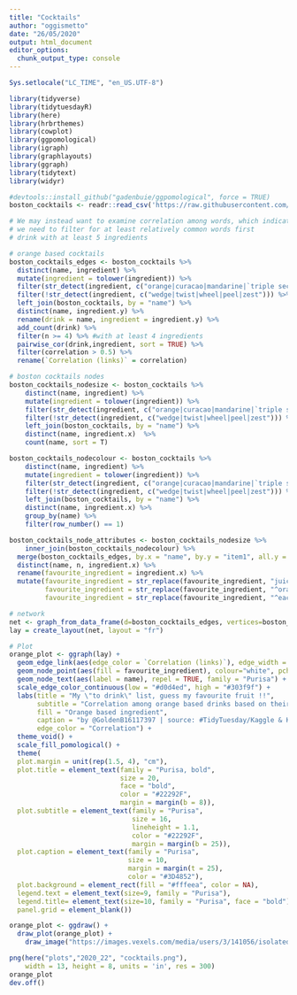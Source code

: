 ```yaml
---
title: "Cocktails"
author: "oggismetto"
date: "26/05/2020"
output: html_document
editor_options: 
  chunk_output_type: console
---
```


```r

Sys.setlocale("LC_TIME", "en_US.UTF-8")

library(tidyverse)
library(tidytuesdayR)
library(here)
library(hrbrthemes)
library(cowplot)
library(ggpomological)
library(igraph)
library(graphlayouts)
library(ggraph)
library(tidytext)
library(widyr)

#devtools::install_github("gadenbuie/ggpomological", force = TRUE)
boston_cocktails <- readr::read_csv('https://raw.githubusercontent.com/rfordatascience/tidytuesday/master/data/2020/2020-05-26/boston_cocktails.csv')

```

```r

# We may instead want to examine correlation among words, which indicates how often they appear together relative to how often they appear separately.
# we need to filter for at least relatively common words first
# drink with at least 5 ingredients

# orange based cocktails
boston_cocktails_edges <- boston_cocktails %>% 
  distinct(name, ingredient) %>%
  mutate(ingredient = tolower(ingredient)) %>%
  filter(str_detect(ingredient, c("orange|curacao|mandarine|`triple sec`"))) %>%
  filter(!str_detect(ingredient, c("wedge|twist|wheel|peel|zest"))) %>%
  left_join(boston_cocktails, by = "name") %>%
  distinct(name, ingredient.y) %>%
  rename(drink = name, ingredient = ingredient.y) %>%
  add_count(drink) %>%
  filter(n >= 4) %>% #with at least 4 ingredients
  pairwise_cor(drink,ingredient, sort = TRUE) %>%
  filter(correlation > 0.5) %>%
  rename(`Correlation (links)` = correlation)

# boston cocktails nodes
boston_cocktails_nodesize <- boston_cocktails %>% 
    distinct(name, ingredient) %>%
    mutate(ingredient = tolower(ingredient)) %>%
    filter(str_detect(ingredient, c("orange|curacao|mandarine|`triple sec`"))) %>%
    filter(!str_detect(ingredient, c("wedge|twist|wheel|peel|zest"))) %>%
    left_join(boston_cocktails, by = "name") %>%
    distinct(name, ingredient.x)  %>%
    count(name, sort = T)

boston_cocktails_nodecolour <- boston_cocktails %>% 
    distinct(name, ingredient) %>%
    mutate(ingredient = tolower(ingredient)) %>%
    filter(str_detect(ingredient, c("orange|curacao|mandarine|`triple sec`"))) %>%
    filter(!str_detect(ingredient, c("wedge|twist|wheel|peel|zest"))) %>%
    left_join(boston_cocktails, by = "name") %>%
    distinct(name, ingredient.x) %>%
    group_by(name) %>%
    filter(row_number() == 1)

boston_cocktails_node_attributes <- boston_cocktails_nodesize %>%
    inner_join(boston_cocktails_nodecolour) %>%
  merge(boston_cocktails_edges, by.x = "name", by.y = "item1", all.y =  TRUE) %>%
  distinct(name, n, ingredient.x) %>%
  rename(favourite_ingredient = ingredient.x) %>%
  mutate(favourite_ingredient = str_replace(favourite_ingredient, "juice of orange", "orange juice"),
         favourite_ingredient = str_replace(favourite_ingredient, "^orange$", "fresh orange juice"),
         favourite_ingredient = str_replace(favourite_ingredient, "^each orange juice and sweet sherry$", "fresh orange juice"))

# network
net <- graph_from_data_frame(d=boston_cocktails_edges, vertices=boston_cocktails_node_attributes, directed=F) 
lay = create_layout(net, layout = "fr")

# Plot
orange_plot <- ggraph(lay) +
  geom_edge_link(aes(edge_color = `Correlation (links)`), edge_width = 1) +
  geom_node_point(aes(fill = favourite_ingredient), colour="white", pch=21, size = 2.5) +
  geom_node_text(aes(label = name), repel = TRUE, family = "Purisa") +
  scale_edge_color_continuous(low = "#d0d4ed", high = "#303f9f") +
  labs(title = "My \"to drink\" list, guess my favourite fruit !!",
       subtitle = "Correlation among orange based drinks based on their shared ingredients",
       fill = "Orange based ingredient",
       caption = "by @GoldenB16117397 | source: #TidyTuesday/Kaggle & Kaggle | Cocktails",
       edge_color = "Correlation") +
  theme_void() + 
  scale_fill_pomological() +
  theme(
  plot.margin = unit(rep(1.5, 4), "cm"),
  plot.title = element_text(family = "Purisa, bold",
                            size = 20, 
                            face = "bold",
                            color = "#22292F", 
                            margin = margin(b = 8)),
  plot.subtitle = element_text(family = "Purisa",
                               size = 16, 
                               lineheight = 1.1,
                               color = "#22292F",
                               margin = margin(b = 25)),
  plot.caption = element_text(family = "Purisa",
                              size = 10,
                              margin = margin(t = 25), 
                              color = "#3D4852"),
  plot.background = element_rect(fill = "#fffeea", color = NA),
  legend.text = element_text(size=9, family = "Purisa"),
  legend.title= element_text(size=10, family = "Purisa", face = "bold"),
  panel.grid = element_blank())

orange_plot <- ggdraw() +
  draw_plot(orange_plot) +
    draw_image("https://images.vexels.com/media/users/3/141056/isolated/preview/cfbe871d307b2230bcfd92f486bc8505-realistic-orange-by-vexels.png", x = 0.4, y = 0.32, scale = .3)

png(here("plots","2020_22", "cocktails.png"), 
    width = 13, height = 8, units = 'in', res = 300)
orange_plot
dev.off()

```

